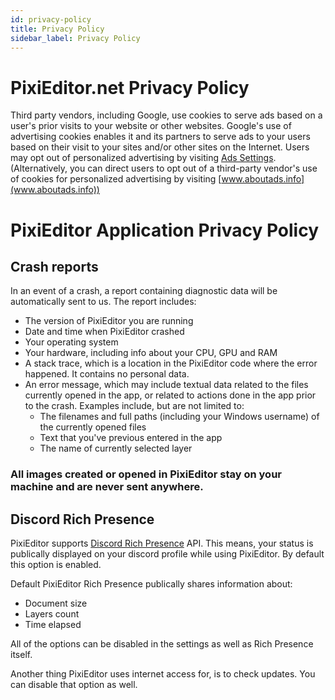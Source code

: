 ```yaml
---
id: privacy-policy
title: Privacy Policy
sidebar_label: Privacy Policy
---
```


# PixiEditor.net Privacy Policy

Third party vendors, including Google, use cookies to serve ads based on a user's prior visits to your website or other websites.
Google's use of advertising cookies enables it and its partners to serve ads to your users based on their visit to your sites and/or other sites on the Internet.
Users may opt out of personalized advertising by visiting [Ads Settings](https://www.google.com/settings/ads). (Alternatively, you can direct users to opt out of a third-party vendor's use of cookies for personalized advertising by visiting [www.aboutads.info](www.aboutads.info))

# PixiEditor Application Privacy Policy

## Crash reports

In an event of a crash, a report containing diagnostic data will be automatically sent to us. The report includes:
- The version of PixiEditor you are running
- Date and time when PixiEditor crashed
- Your operating system
- Your hardware, including info about your CPU, GPU and RAM
- A stack trace, which is a location in the PixiEditor code where the error happened. It contains no personal data.
- An error message, which may include textual data related to the files currently opened in the app, or related to actions done in the app prior to the crash. Examples include, but are not limited to:
    - The filenames and full paths (including your Windows username) of the currently opened files
    - Text that you've previous entered in the app
    - The name of currently selected layer

### All images created or opened in PixiEditor stay on your machine and are never sent anywhere.

## Discord Rich Presence

PixiEditor supports [Discord Rich Presence](https://discordapp.com/developers/docs/rich-presence/how-to) API. This means, your status
is publically displayed on your discord profile while using PixiEditor. By default this option is enabled.

Default PixiEditor Rich Presence publically shares information about:
- Document size
- Layers count
- Time elapsed

All of the options can be disabled in the settings as well as Rich Presence itself.


Another thing PixiEditor uses internet access for, is to check updates. You can disable that option as well.